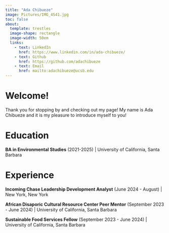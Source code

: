 ```yaml
---
title: "Ada Chibueze"
image: Pictures/IMG_4541.jpg
toc: false
about:
  template: trestles
  image-shape: rectangle
  image-width: 50em 
  links:
    - text: LinkedIn
      href: https://www.linkedin.com/in/ada-chibueze/
    - text: Github
      href: https://github.com/adachibueze
    - text: Email
      href: mailto:adachibueze@ucsb.edu
---
```


# Welcome!

Thank you for stopping by and checking out my page! My name is Ada Chibueze and it is my pleasure to introduce myself to you!

# Education

**BA in Environmental Studies** (2021-2025) | University of California, Santa Barbara

# Experience

**Incoming Chase Leadership Development Analyst** (June 2024 - August) | New York, New York

**African Disaporic Cultural Resource Center Peer Mentor** (September 2023 - June 2024) | University of California, Santa Barbara

**Sustainable Food Services Fellow** (September 2023 - June 2024) | University of California, Santa Barbara
